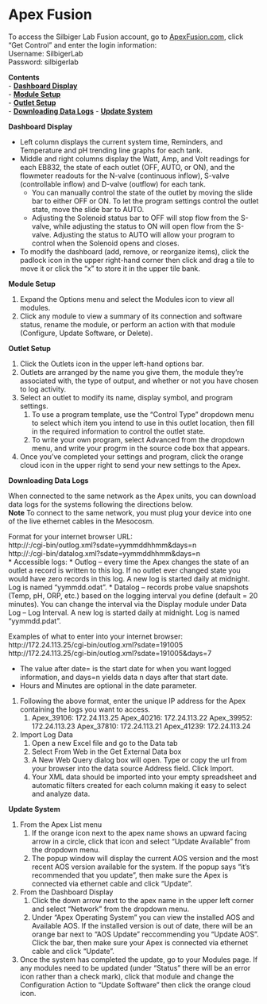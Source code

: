 # Apex Fusion

To access the Silbiger Lab Fusion account, go to [ApexFusion.com](https://apexfusion.com), click "Get Control" and enter the login information:  
Username: SilbigerLab  
Password: silbigerlab

**Contents**  
- [**Dashboard Display**](#Dashboard)  
- [**Module Setup**](#Module_Setup)  
- [**Outlet Setup**](#Outlet_Setup)  
- [**Downloading Data Logs**](#Data_Logs)
- [**Update System**](#Update)  


<a name="Dashboard"></a> **Dashboard Display**

* Left column displays the current system time, Reminders, and Temperature and pH trending line graphs for each tank.
* Middle and right columns display the Watt, Amp, and Volt readings for each EB832, the state of each outlet (OFF, AUTO, or ON), and the flowmeter readouts for the N-valve (continuous inflow), S-valve (controllable inflow) and D-valve (outflow) for each tank.
  * You can manually control the state of the outlet by moving the slide bar to either OFF or ON.  To let the program settings control the outlet state, move the slide bar to AUTO.
  * Adjusting the Solenoid status bar to OFF will stop flow from the S-valve, while adjusting the status to ON will open flow from the S-valve. Adjusting the status to AUTO will allow your program to control when the Solenoid opens and closes.
* To modify the dashboard (add, remove, or reorganize items), click the padlock icon in the upper right-hand corner then click and drag a tile to move it or click the "x" to store it in the upper tile bank.


<a name="Module_Setup"></a> **Module Setup**

1. Expand the Options menu and select the Modules icon to view all modules.
1. Click any module to view a summary of its connection and software status, rename the module, or perform an action with that module (Configure, Update Software, or Delete).


<a name="Outlet_Setup"></a> **Outlet Setup**

1. Click the Outlets icon in the upper left-hand options bar.
1. Outlets are arranged by the name you give them, the module they're associated with, the type of output, and whether or not you have chosen to log activity.
1. Select an outlet to modify its name, display symbol, and program settings.
    1. To use a program template, use the "Control Type" dropdown menu to select which item you intend to use in this outlet location, then fill in the required information to control the outlet state.
    1. To write your own program, select Advanced from the dropdown menu, and write your progrm in the source code box that appears.
1. Once you've completed your settings and program, click the orange cloud icon in the upper right to send your new settings to the Apex.


<a name="Data_Logs"></a> **Downloading Data Logs**

When connected to the same network as the Apex units, you can download data logs for the systems following the directions below.  
**Note** To connect to the same network, you must plug your device into one of the live ethernet cables in the Mesocosm.  

Format for your internet browser URL:  
http://:/cgi-bin/outlog.xml?sdate=yymmddhhmm&days=n  
http://:/cgi-bin/datalog.xml?sdate=yymmddhhmm&days=n  
* Accessible logs:
  * Outlog – every time the Apex changes the state of an outlet a record is written to this log. If no outlet ever changed state you would have zero records in this log. A new log is started daily at midnight. Log is named “yymmdd.odat”.
  * Datalog – records probe value snapshots (Temp, pH, ORP, etc.) based on the logging interval you define (default = 20 minutes). You can change the interval via the Display module under Data Log – Log Interval. A new log is started daily at midnight. Log is named “yymmdd.pdat”.
  
Examples of what to enter into your internet browser:  
http://172.24.113.25/cgi-bin/outlog.xml?sdate=191005  
http://172.24.113.25/cgi-bin/outlog.xml?sdate=191005&days=7  

* The value after date= is the start date for when you want logged information, and days=n yields data n days after that start date.
* Hours and Minutes are optional in the date parameter.

1. Following the above format, enter the unique IP address for the Apex containing the logs you want to access.
    1. Apex_39106: 172.24.113.25
       Apex_40216: 172.24.113.22
       Apex_39952: 172.24.113.23
       Apex_37810: 172.24.113.21
       Apex_41239: 172.24.113.24
1. Import Log Data
    1. Open a new Excel file and go to the Data tab
    1. Select From Web in the Get External Data box
    1. A New Web Query dialog box will open.  Type or copy the url from your browser into the data source Address field.  Click Import.
    1. Your XML data should be imported into your empty spreadsheet and automatic filters created for each column making it easy to select and analyze data.

<a name="Update"></a> **Update System**

1. From the Apex List menu
    1. If the orange icon next to the apex name shows an upward facing arrow in a circle, click that icon and select "Update Available" from the dropdown menu.
    1. The popup window will display the current AOS version and the most recent AOS version available for the system.  If the popup says "it's recommended that you update", then make sure the Apex is connected via ethernet cable and click "Update".
1. From the Dashboard Display
    1. Click the down arrow next to the apex name in the upper left corner and select "Network" from the dropdown menu.
    1.  Under "Apex Operating System" you can view the installed AOS and Available AOS.  If the installed version is out of date, there will be an orange bar next to "AOS Update" reccommending you "Update AOS".  Click the bar, then make sure your Apex is connected via ethernet cable and click "Update".
1. Once the system has completed the update, go to your Modules page.  If any modules need to be updated (under "Status" there will be an error icon rather than a check mark), click that module and change the Configuration Action to "Update Software" then click the orange cloud icon.